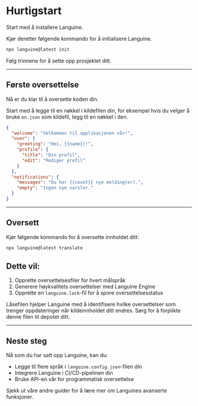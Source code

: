 # Hurtigstart

Start med å installere Languine.

Kjør deretter følgende kommando for å initialisere Languine.

```bash title="Terminal"
npx languine@latest init
```

Følg trinnene for å sette opp prosjektet ditt.

---

## Første oversettelse

Nå er du klar til å oversette koden din.

Start med å legge til en nøkkel i kildefilen din, for eksempel hvis du velger å bruke `en.json` som kildefil, legg til en nøkkel i den.

```json title="src/locales/en.json"
{
  "welcome": "Velkommen til applikasjonen vår!",
  "user": {
    "greeting": "Hei, {{name}}!",
    "profile": {
      "title": "Din profil",
      "edit": "Rediger profil"
    }
  },
  "notifications": {
    "messages": "Du har {{count}} nye melding(er).",
    "empty": "Ingen nye varsler."
  }
}

```

---

## Oversett

Kjør følgende kommando for å oversette innholdet ditt:

```bash title="Terminal"
npx languine@latest translate
```

## Dette vil:
1. Opprette oversettelsesfiler for hvert målspråk
2. Generere høykvalitets oversettelser med Languine Engine
3. Opprette en `languine.lock`-fil for å spore oversettelsesstatus

Låsefilen hjelper Languine med å identifisere hvilke oversettelser som trenger oppdateringer når kildeinnholdet ditt endres. Sørg for å forplikte denne filen til depotet ditt.

---

## Neste steg

Nå som du har satt opp Languine, kan du:
- Legge til flere språk i `languine.config.json`-filen din
- Integrere Languine i CI/CD-pipelinen din
- Bruke API-en vår for programmatisk oversettelse

Sjekk ut våre andre guider for å lære mer om Languines avanserte funksjoner.